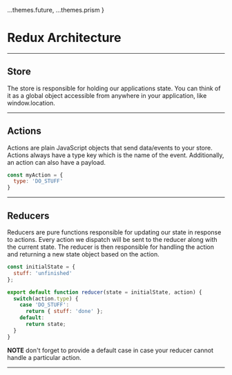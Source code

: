 
  ...themes.future,
  ...themes.prism
}

# Redux Architecture

---

## Store

<Box p={200}>

The store is responsible for holding our applications state. You can think of it
as a global object accessible from anywhere in your application, like window.location.

</Box>

---

## Actions

<Box p={200}>

Actions are plain JavaScript objects that send data/events to your store. Actions
always have a type key which is the name of the event. Additionally, an action can
also have a payload.

```js
const myAction = {
  type: 'DO_STUFF'
}
```

</Box>

---


<Box p={200}>

## Reducers

Reducers are pure functions responsible for updating our state in response
to actions. Every action we dispatch will be sent to the reducer along with
the current state. The reducer is then responsible for handling the action
and returning a new state object based on the action.

```js
const initialState = {
  stuff: 'unfinished'
};

export default function reducer(state = initialState, action) {
  switch(action.type) {
    case 'DO_STUFF':
      return { stuff: 'done' };
    default:
      return state;
  }
}
```

**NOTE** don't forget to provide a default case in case your reducer
cannot handle a particular action.

</Box>

---
